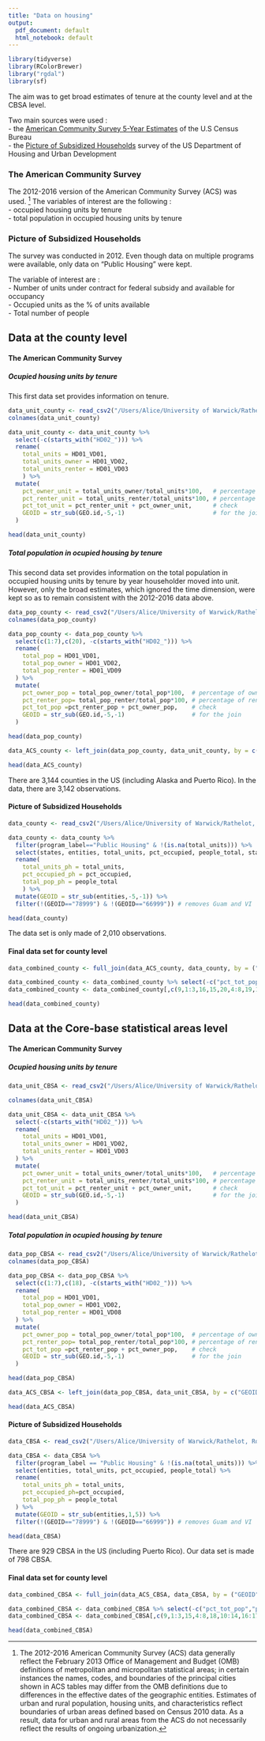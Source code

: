 ```yaml
---
title: "Data on housing"
output:
  pdf_document: default
  html_notebook: default
---
```

```r
library(tidyverse)
library(RColorBrewer)
library("rgdal")
library(sf)
```

The aim was to get broad estimates of tenure at the county level and at the CBSA level.

Two main sources were used :  
- the [American Community Survey 5-Year Estimates](https://www.census.gov/programs-surveys/acs/) of the U.S Census Bureau  
- the [Picture of Subsidized Households](https://www.huduser.gov/portal/datasets/assthsg.html) survey of the US Department of Housing and Urban Development  

### The American Community Survey
 
The 2012-2016 version of the American Community Survey (ACS) was used. [^1]
The variables of interest are the following :   
- occupied housing units by tenure  
- total population in occupied housing units by tenure   

[^1]: The 2012-2016 American Community Survey (ACS) data generally reflect the February 2013 Office of Management and Budget (OMB) definitions of metropolitan and micropolitan statistical areas; in certain instances the names, codes, and boundaries of the principal cities shown in ACS tables may differ from the OMB definitions due to differences in the effective dates of the geographic entities. Estimates of urban and rural population, housing units, and characteristics reflect boundaries of urban areas defined based on Census 2010 data. As a result, data for urban and rural areas from the ACS do not necessarily reflect the results of ongoing urbanization.

### Picture of Subsidized Households

The survey was conducted in 2012. Even though data on multiple programs were available, only data on "Public Housing" were kept. 
 
The variable of interest are :  
- Number of units under contract for federal subsidy and available for occupancy  
- Occupied units as the % of units available  
- Total number of people  

## Data at the county level 

#### The American Community Survey

##### Ocupied housing units by tenure

This first data set provides information on tenure. 

```r
data_unit_county <- read_csv2("/Users/Alice/University of Warwick/Rathelot, Roland - CB_IL/Alice/housing/data/ACS_16_5YR_B25003_county.csv", col_names=T)
colnames(data_unit_county)
```

```r
data_unit_county <- data_unit_county %>%
  select(-c(starts_with("HD02_"))) %>%
  rename(
    total_units = HD01_VD01,
    total_units_owner = HD01_VD02,
    total_units_renter = HD01_VD03
    ) %>%
  mutate(
    pct_owner_unit = total_units_owner/total_units*100,   # percentage of owner occupied units
    pct_renter_unit = total_units_renter/total_units*100, # percentage of renter occupied units
    pct_tot_unit = pct_renter_unit + pct_owner_unit,      # check
    GEOID = str_sub(GEO.id,-5,-1)                         # for the join
  )
```

```r
head(data_unit_county)
```

##### Total population in ocupied housing by tenure 

This second data set provides information on the total population in occupied housing units by tenure by year householder moved into unit. However, only the broad estimates, which ignored the time dimension, were kept so as to remain consistent with the 2012-2016 data above. 


```r
data_pop_county <- read_csv2("/Users/Alice/University of Warwick/Rathelot, Roland - CB_IL/Alice/housing/data/ACS_16_5YR_B25026_county.csv", col_names=T)
colnames(data_pop_county)
```

```r
data_pop_county <- data_pop_county %>%
  select(c(1:7),c(20), -c(starts_with("HD02_"))) %>%
  rename(
    total_pop = HD01_VD01,
    total_pop_owner = HD01_VD02,
    total_pop_renter = HD01_VD09
  ) %>%
  mutate(
    pct_owner_pop = total_pop_owner/total_pop*100,  # percentage of owner population
    pct_renter_pop= total_pop_renter/total_pop*100, # percentage of renter population
    pct_tot_pop =pct_renter_pop + pct_owner_pop,    # check
    GEOID = str_sub(GEO.id,-5,-1)                   # for the join
  )
```

```r
head(data_pop_county)
```


```r
data_ACS_county <- left_join(data_pop_county, data_unit_county, by = c("GEOID", "GEO.id2", "GEO.id", "GEO.display-label"))

head(data_ACS_county)
```

There are 3,144 counties in the US (including Alaska and Puerto Rico). In the data, there are 3,142 observations.   

#### Picture of Subsidized Households

```r
data_county <- read_csv2("/Users/Alice/University of Warwick/Rathelot, Roland - CB_IL/Alice/housing/data/COUNTY_2012.csv", col_names=T)
```

```r
data_county <- data_county %>%
  filter(program_label=="Public Housing" & !(is.na(total_units))) %>%
  select(states, entities, total_units, pct_occupied, people_total, state) %>%
  rename(
    total_units_ph = total_units, 
    pct_occupied_ph = pct_occupied, 
    total_pop_ph = people_total
    ) %>%
  mutate(GEOID = str_sub(entities,-5,-1)) %>%
  filter(!(GEOID=="78999") & !(GEOID=="66999")) # removes Guam and VI

head(data_county)
```
The data set is only made of 2,010 observations. 

#### Final data set for county level

```r
data_combined_county <- full_join(data_ACS_county, data_county, by = ("GEOID"))
```

```r
data_combined_county <- data_combined_county %>% select(-c("pct_tot_pop","pct_tot_unit")) 
data_combined_county <- data_combined_county[,c(9,1:3,16,15,20,4:8,19,10:14,17:18)]
```  

```r
head(data_combined_county)
```

## Data at the Core-base statistical areas level 

#### The American Community Survey
 
##### Ocupied housing units by tenure

```r
data_unit_CBSA <- read_csv2("/Users/Alice/University of Warwick/Rathelot, Roland - CB_IL/Alice/housing/data/ACS_16_5YR_B25003_CBSA.csv", col_names = T)

colnames(data_unit_CBSA)
```

```r
data_unit_CBSA <- data_unit_CBSA %>%
  select(-c(starts_with("HD02_"))) %>%
  rename(
    total_units = HD01_VD01,
    total_units_owner = HD01_VD02,
    total_units_renter = HD01_VD03
  ) %>%
  mutate(
    pct_owner_unit = total_units_owner/total_units*100,   # percentage of owner occupied units
    pct_renter_unit = total_units_renter/total_units*100, # percentage of renter occupied units
    pct_tot_unit = pct_renter_unit + pct_owner_unit,      # check
    GEOID = str_sub(GEO.id,-5,-1)                         # for the join
  )

```

```r
head(data_unit_CBSA)
```

##### Total population in ocupied housing by tenure

```r
data_pop_CBSA <- read_csv2("/Users/Alice/University of Warwick/Rathelot, Roland - CB_IL/Alice/housing/data/ACS_16_5YR_B25033_CBSA.csv", col_names = T)
colnames(data_pop_CBSA)
```

```r
data_pop_CBSA <- data_pop_CBSA %>%
  select(c(1:7),c(18), -c(starts_with("HD02_"))) %>%
  rename(
    total_pop = HD01_VD01,
    total_pop_owner = HD01_VD02,
    total_pop_renter = HD01_VD08
  ) %>%
  mutate(
    pct_owner_pop = total_pop_owner/total_pop*100,  # percentage of owner population
    pct_renter_pop= total_pop_renter/total_pop*100, # percentage of renter population
    pct_tot_pop =pct_renter_pop + pct_owner_pop,    # check
    GEOID = str_sub(GEO.id,-5,-1)                   # for the join
  )
```

```r
head(data_pop_CBSA)
```


```r
data_ACS_CBSA <- left_join(data_pop_CBSA, data_unit_CBSA, by = c("GEOID", "GEO.id2", "GEO.id", "GEO.display-label"))

head(data_ACS_CBSA)

```

#### Picture of Subsidized Households

```r
data_CBSA <- read_csv2("/Users/Alice/University of Warwick/Rathelot, Roland - CB_IL/Alice/housing/data/CBSA_2012.csv", col_names = T)
```

```r
data_CBSA <- data_CBSA %>%
  filter(program_label == "Public Housing" & !(is.na(total_units))) %>%
  select(entities, total_units, pct_occupied, people_total) %>%
  rename(
    total_units_ph = total_units, 
    pct_occupied_ph=pct_occupied, 
    total_pop_ph = people_total
  ) %>%
  mutate(GEOID = str_sub(entities,1,5)) %>%
  filter(!(GEOID=="78999") & !(GEOID=="66999")) # removes Guam and VI

head(data_CBSA)
```
There are 929 CBSA in the US (including Puerto Rico). Our data set is made of 798 CBSA. 

#### Final data set for county level

```r
data_combined_CBSA <- full_join(data_ACS_CBSA, data_CBSA, by = ("GEOID"))
```

```r
data_combined_CBSA <- data_combined_CBSA %>% select(-c("pct_tot_pop","pct_tot_unit"))
data_combined_CBSA <- data_combined_CBSA[,c(9,1:3,15,4:8,18,10:14,16:17)]
```

```r
head(data_combined_CBSA)
```

